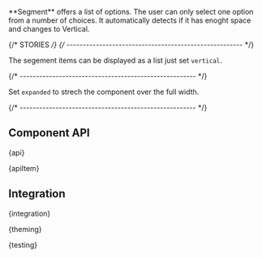 
<Meta of={SegmentStories} />

<StoryHeading of={SegmentStories.Basic} hidden></StoryHeading>

<Banner of={SegmentStories} />

<Lead>
  **Segment** offers a list of options. The user can only select one option from a number of choices. It automatically
  detects if it has enoght space and changes to Vertical.
</Lead>

<Canvas of={SegmentStories.Basic} sourceState="shown" />

<PlaygroundBar of={SegmentStories.Basic}></PlaygroundBar>

{/* STORIES */}
{/* ------------------------------------------------------ */}

<StoryHeading of={SegmentStories.Vertical}></StoryHeading>

The segement items can be displayed as a list just set `vertical`.

<Canvas of={SegmentStories.Vertical} sourceState="shown" />

{/* ------------------------------------------------------ */}

<StoryHeading of={SegmentStories.Expanded}></StoryHeading>

Set `expanded` to strech the component over the full width.

<Canvas of={SegmentStories.Expanded} sourceState="shown" />

{/* ------------------------------------------------------ */}

## Component API


<Markdown>{api}</Markdown>

<Markdown>{apiItem}</Markdown>

## Integration


<Markdown>{integration}</Markdown>


<Markdown>{theming}</Markdown>


<Markdown>{testing}</Markdown>

<Footer />
